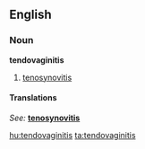 ==English==

===Noun===
'''tendovaginitis'''

# {{context|pathology|dated}} [[tenosynovitis]]

====Translations====
{{rfc-tsort|unknown line format: ''See: '' ''' tenosynovitis '''}}
{{trans-top}}
''See: '' '''[[tenosynovitis]]'''
{{trans-bottom}}

[[hu:tendovaginitis]]
[[ta:tendovaginitis]]